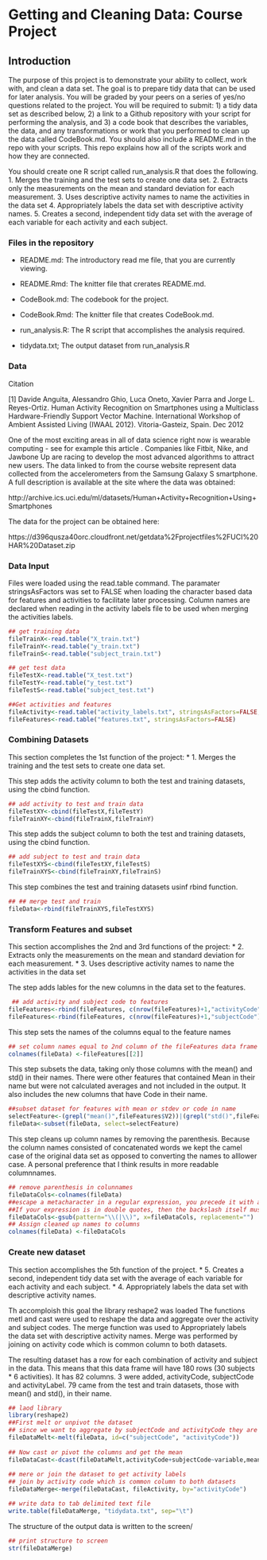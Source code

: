 Getting and Cleaning Data: Course Project
========================================================

Introduction
--------------------------------------
The purpose of this project is to demonstrate your ability to collect, work with, and clean a data set. The goal is to prepare tidy data that can be used for later analysis. You will be graded by your peers on a series of yes/no questions related to the project. You will be required to submit: 1) a tidy data set as described below, 2) a link to a Github repository with your script for performing the analysis, and 3) a code book that describes the variables, the data, and any transformations or work that you performed to clean up the data called CodeBook.md. You should also include a README.md in the repo with your scripts. This repo explains how all of the scripts work and how they are connected.  

You should create one R script called run_analysis.R that does the following. 
1. Merges the training and the test sets to create one data set.
2. Extracts only the measurements on the mean and standard deviation for each measurement. 
3. Uses descriptive activity names to name the activities in the data set
4. Appropriately labels the data set with descriptive activity names. 
5. Creates a second, independent tidy data set with the average of each variable for each activity and each subject. 

### Files in the repository

* README.md: The introductory read me file, that you are currently viewing.
* README.Rmd: The knitter file that crerates README.md.

* CodeBook.md: The codebook for the project.
* CodeBook.Rmd: The knitter file that creates CodeBook.md.

* run_analysis.R: The R script that accomplishes the analysis required.
* tidydata.txt; The output dataset from run_analysis.R

### Data
Citation 

[1] Davide Anguita, Alessandro Ghio, Luca Oneto, Xavier Parra and Jorge L. Reyes-Ortiz. Human Activity Recognition on Smartphones using a Multiclass Hardware-Friendly Support Vector Machine. International Workshop of Ambient Assisted Living (IWAAL 2012). Vitoria-Gasteiz, Spain. Dec 2012

One of the most exciting areas in all of data science right now is wearable computing - see for example this article . Companies like Fitbit, Nike, and Jawbone Up are racing to develop the most advanced algorithms to attract new users. The data linked to from the course website represent data collected from the accelerometers from the Samsung Galaxy S smartphone. A full description is available at the site where the data was obtained: 

http://archive.ics.uci.edu/ml/datasets/Human+Activity+Recognition+Using+Smartphones 

The data for the project can be obtained here: 

https://d396qusza40orc.cloudfront.net/getdata%2Fprojectfiles%2FUCI%20HAR%20Dataset.zip 

### Data Input
Files were loaded using the read.table command. The paramater stringsAsFactors was set to FALSE when loading the character based data for features and activities to facilitate later processing. Column names are declared when reading in the activity labels file to be used when merging the activities labels.


```r
## get training data        
fileTrainX<-read.table("X_train.txt")
fileTrainY<-read.table("y_train.txt")
fileTrainS<-read.table("subject_train.txt")

## get test data
fileTestX<-read.table("X_test.txt")
fileTestY<-read.table("y_test.txt")
fileTestS<-read.table("subject_test.txt")

##Get activities and features
fileActivity<-read.table("activity_labels.txt", stringsAsFactors=FALSE, col.names=c("activityCode", "activityLabel"))
fileFeatures<-read.table("features.txt", stringsAsFactors=FALSE)
```

### Combining Datasets

This section completes the 1st function of the project:
* 1. Merges the training and the test sets to create one data set.


This step adds the activity column to both the test and training datasets, using the cbind function. 

```r
## add activity to test and train data
fileTestXY<-cbind(fileTestX,fileTestY)
fileTrainXY<-cbind(fileTrainX,fileTrainY)
```

This step adds the subject column to both the test and training datasets, using the cbind function. 

```r
## add subject to test and train data
fileTestXYS<-cbind(fileTestXY,fileTestS)
fileTrainXYS<-cbind(fileTrainXY,fileTrainS)
```

This step combines the test and training datasets usinf rbind function.

```r
## ## merge test and train
fileData<-rbind(fileTrainXYS,fileTestXYS)
```


### Transform Features and subset
This section accomplishes the 2nd and 3rd functions of the project:
* 2. Extracts only the measurements on the mean and standard deviation for each measurement. 
* 3. Uses descriptive activity names to name the activities in the data set

The step adds lables for the new columns in the data set to the features.

```r
 ## add activity and subject code to features
fileFeatures<-rbind(fileFeatures, c(nrow(fileFeatures)+1,"activityCode"))
fileFeatures<-rbind(fileFeatures, c(nrow(fileFeatures)+1,"subjectCode"))
```

This step sets the names of the columns equal to the feature names

```r
## set column names equal to 2nd column of the fileFeatures data frame
colnames(fileData) <-fileFeatures[[2]]
```

This step subsets the data, taking only those columns with the mean() and std() in their names. There were other features that contained Mean in their name but were not calculated averages and not included in the output. It also includes the new columns that have Code in their name.

```r
##subset dataset for features with mean or stdev or code in name
selectFeature<-(grepl("mean()",fileFeatures$V2))|(grepl("std()",fileFeatures$V2)|(grepl("Code",fileFeatures$V2)))
fileData<-subset(fileData, select=selectFeature)

```

This step cleans up column names by removing the parenthesis. Because the column names consisted of concatenated words we kept the camel case of the original data set as opposed to converting the names to alllower case. A personal preference that I think results in more readable columnnames.


```r
## remove parenthesis in colunnames
fileDataCols<-colnames(fileData)
##escape a metacharacter in a regular expression, you precede it with a backslash.
##If your expression is in double quotes, then the backslash itself must be escaped by using double backslashes.
fileDataCols<-gsub(pattern="\\(|\\)", x=fileDataCols, replacement="")
## Assign cleaned up names to columns
colnames(fileData) <-fileDataCols
```

### Create new dataset
This section accomplishes the 5th function of the project.
* 5. Creates a second, independent tidy data set with the average of each variable for each activity and each subject. 
* 4. Appropriately labels the data set with descriptive activity names.

Th accomploish this goal the library reshape2 was loaded The functions metl and cast were used to reshape the data and aggregate over the activity and subject codes. The merge function was used to Appropriately labels the data set with descriptive activity names. Merge was performed by joining on  activity code which is common column to both datasets.

The resulting dataset has a row for each combination of activity and subject in the data. This means that this data frame will have 180 rows (30 subjects * 6 activities). It has 82 columns. 3 were added, activityCode, subjectCode and activityLabel. 79 came from the test and train datasets, those with mean() and std(), in their name.


```r
## laod library
library(reshape2)
##First melt or unpivot the dataset
## since we want to aggregate by subjectCode and activityCode they are the ids, default allother columns are variables
fileDataMelt<-melt(fileData, id=c("subjectCode", "activityCode"))
        
## Now cast or pivot the columns and get the mean 
fileDataCast<-dcast(fileDataMelt,activityCode+subjectCode~variable,mean)
        
## mere or join the dataset to get activity labels
## join by activity code which is common column to both datasets
fileDataMerge<-merge(fileDataCast, fileActivity, by="activityCode")

## write data to tab delimited text file
write.table(fileDataMerge, "tidydata.txt", sep="\t")

```

The structure of the output data is written to the screen/

```r
        
## print structure to screen
str(fileDataMerge)
```

